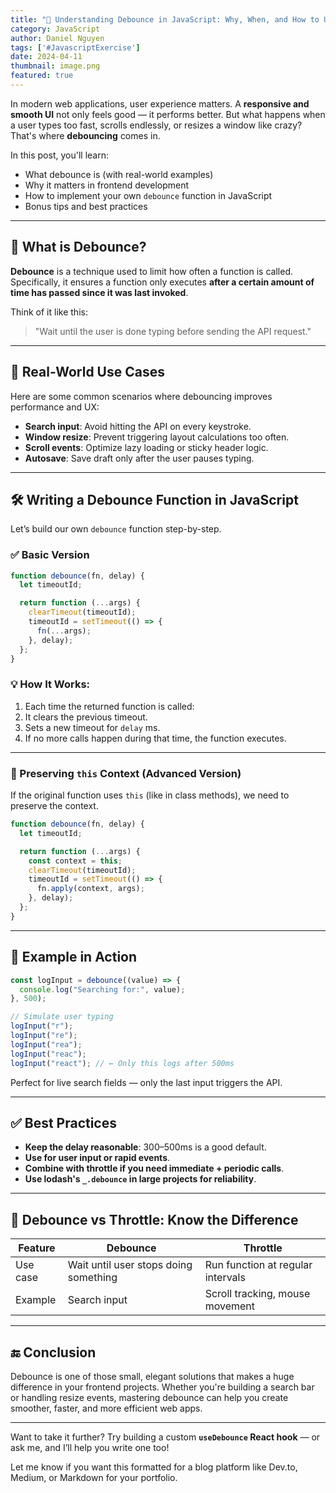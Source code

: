 ```yaml
---
title: "🔁 Understanding Debounce in JavaScript: Why, When, and How to Use It"
category: JavaScript
author: Daniel Nguyen
tags: ['#JavascriptExercise']
date: 2024-04-11
thumbnail: image.png
featured: true
---
```


In modern web applications, user experience matters. A **responsive and smooth UI** not only feels good — it performs better. But what happens when a user types too fast, scrolls endlessly, or resizes a window like crazy? That's where **debouncing** comes in.

In this post, you'll learn:

- What debounce is (with real-world examples)
- Why it matters in frontend development
- How to implement your own `debounce` function in JavaScript
- Bonus tips and best practices

---

## 🤔 What is Debounce?

**Debounce** is a technique used to limit how often a function is called. Specifically, it ensures a function only executes **after a certain amount of time has passed since it was last invoked**.

Think of it like this:
> "Wait until the user is done typing before sending the API request."

---

## 🧪 Real-World Use Cases

Here are some common scenarios where debouncing improves performance and UX:

- **Search input**: Avoid hitting the API on every keystroke.
- **Window resize**: Prevent triggering layout calculations too often.
- **Scroll events**: Optimize lazy loading or sticky header logic.
- **Autosave**: Save draft only after the user pauses typing.

---

## 🛠️ Writing a Debounce Function in JavaScript

Let’s build our own `debounce` function step-by-step.

### ✅ Basic Version

```ts
function debounce(fn, delay) {
  let timeoutId;

  return function (...args) {
    clearTimeout(timeoutId);
    timeoutId = setTimeout(() => {
      fn(...args);
    }, delay);
  };
}
```

### 💡 How It Works:

1. Each time the returned function is called:
2. It clears the previous timeout.
3. Sets a new timeout for `delay` ms.
4. If no more calls happen during that time, the function executes.

---

### 🔄 Preserving `this` Context (Advanced Version)

If the original function uses `this` (like in class methods), we need to preserve the context.

```ts
function debounce(fn, delay) {
  let timeoutId;

  return function (...args) {
    const context = this;
    clearTimeout(timeoutId);
    timeoutId = setTimeout(() => {
      fn.apply(context, args);
    }, delay);
  };
}
```

---

## 🧪 Example in Action

```ts
const logInput = debounce((value) => {
  console.log("Searching for:", value);
}, 500);

// Simulate user typing
logInput("r");
logInput("re");
logInput("rea");
logInput("reac");
logInput("react"); // ← Only this logs after 500ms
```

Perfect for live search fields — only the last input triggers the API.

---

## ✅ Best Practices

- **Keep the delay reasonable**: 300–500ms is a good default.
- **Use for user input or rapid events**.
- **Combine with throttle if you need immediate + periodic calls**.
- **Use lodash's `_.debounce` in large projects for reliability**.

---

## 🧰 Debounce vs Throttle: Know the Difference

| Feature     | Debounce                             | Throttle                                 |
|-------------|--------------------------------------|------------------------------------------|
| Use case    | Wait until user stops doing something | Run function at regular intervals        |
| Example     | Search input                         | Scroll tracking, mouse movement          |

---

## 🔚 Conclusion

Debounce is one of those small, elegant solutions that makes a huge difference in your frontend projects. Whether you're building a search bar or handling resize events, mastering debounce can help you create smoother, faster, and more efficient web apps.

---

Want to take it further? Try building a custom **`useDebounce` React hook** — or ask me, and I’ll help you write one too!

Let me know if you want this formatted for a blog platform like Dev.to, Medium, or Markdown for your portfolio.